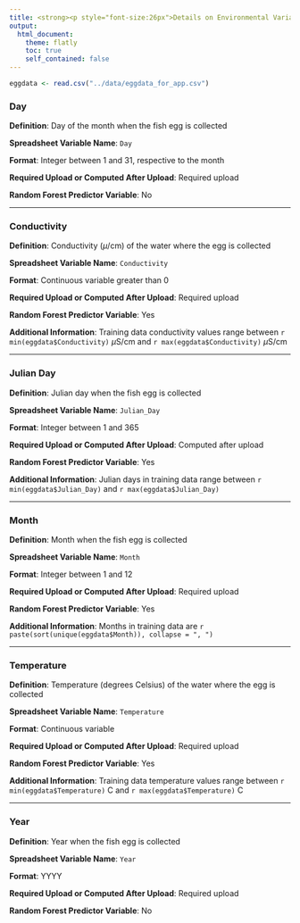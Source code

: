 ```yaml
---
title: <strong><p style="font-size:26px">Details on Environmental Variables</p></strong>
output:
  html_document:
    theme: flatly
    toc: true
    self_contained: false
---
```


```r
eggdata <- read.csv("../data/eggdata_for_app.csv")
```

### Day

**Definition**: Day of the month when the fish egg is collected 

**Spreadsheet Variable Name**: `Day`

**Format**: Integer between 1 and 31, respective to the month

**Required Upload or Computed After Upload**: Required upload

**Random Forest Predictor Variable**: No

<hr/>

### Conductivity

**Definition**: Conductivity ($\mu$/cm) of the water where the egg is collected

**Spreadsheet Variable Name**: `Conductivity`

**Format**: Continuous variable greater than 0

**Required Upload or Computed After Upload**: Required upload

**Random Forest Predictor Variable**: Yes

**Additional Information**: Training data conductivity values range between `r min(eggdata$Conductivity)` $\mu$S/cm and `r max(eggdata$Conductivity)` $\mu$S/cm

<hr/>

### Julian Day

**Definition**: Julian day when the fish egg is collected

**Spreadsheet Variable Name**: `Julian_Day`

**Format**: Integer between 1 and 365

**Required Upload or Computed After Upload**: Computed after upload

**Random Forest Predictor Variable**: Yes

**Additional Information**: Julian days in training data range between `r min(eggdata$Julian_Day)` and `r max(eggdata$Julian_Day)`

<hr/>

### Month

**Definition**: Month when the fish egg is collected

**Spreadsheet Variable Name**: `Month`

**Format**: Integer between 1 and 12

**Required Upload or Computed After Upload**: Required upload

**Random Forest Predictor Variable**: Yes

**Additional Information**: Months in training data are `r paste(sort(unique(eggdata$Month)), collapse = ", ")`

<hr/>

### Temperature

**Definition**: Temperature (degrees Celsius) of the water where the egg is collected

**Spreadsheet Variable Name**: `Temperature`

**Format**: Continuous variable

**Required Upload or Computed After Upload**: Required upload

**Random Forest Predictor Variable**: Yes

**Additional Information**: Training data temperature values range between `r min(eggdata$Temperature)` C and `r max(eggdata$Temperature)` C	

<hr/>

### Year

**Definition**: Year when the fish egg is collected

**Spreadsheet Variable Name**: `Year`

**Format**: YYYY

**Required Upload or Computed After Upload**: Required upload

**Random Forest Predictor Variable**: No
